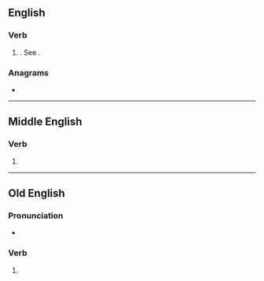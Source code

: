==English==

===Verb===
{{head|en|verb form}}

# {{lb|en|obsolete}} {{en-past of|will}}. See {{m|en|would}}.

===Anagrams===
* {{anagrams|en|a=delow|dowel|dowle|lowed|owled}}

----

==Middle English==

===Verb===
{{head|enm|verb form}}

# {{inflection of|enm|willen||1//3|s|past|ind|;|2|s|past|ind|;|s|past|sub|;|p|past|ind//sub}}

----

==Old English==

===Pronunciation===
* {{ang-IPA|wolde}}

===Verb===
{{head|ang|verb form}}

# {{inflection of|ang|willan||1//3|s|pret|;|sub|s|pret}}